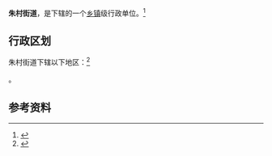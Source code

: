 {{中国乡级行政区|44/01/83/003/000}}

'''朱村街道'''，是{{PRC admin/fullname|44/01/83/003/000|3}}下辖的一个[[乡镇|乡镇]]级行政单位。<ref>{{PRC admin/ref sgc|{{PRC admin/parent|44/01/83/003/000}}}}</ref>

== 行政区划 ==

朱村街道下辖以下地区：<ref>{{PRC admin/ref sgc|44/01/83/003/000}}</ref>

{{PRC admin/children|44/01/83/003/000}}。

== 参考资料 ==

{{reflist}}

{{行政区划小作品}}
{{PRC admin/navcat|44/01/83/003/000}}